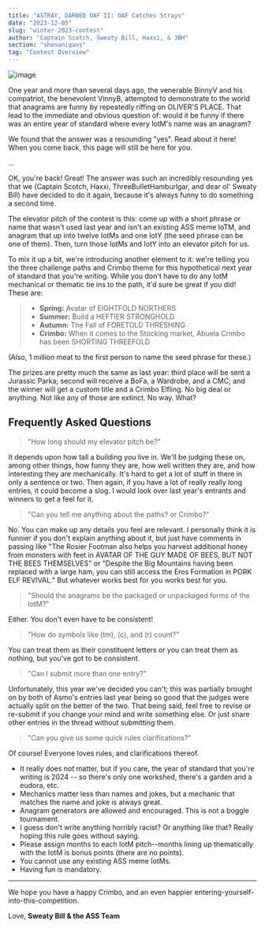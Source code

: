 ```yaml
---
title: "ASTRAY, DARNED OAF II: OAF Catches Strays"
date: "2023-12-05"
slug: "winter-2023-contest"
author: "Captain Scotch, Sweaty Bill, Haxxi, & 3BH"
section: "shenanigans"
tag: "Contest Overview"
---
```


![image](https://github.com/loathers/nsfw-ai/assets/8014761/39b7a146-45ec-4517-b9c8-9ea5fda78f34)

One year and more than several days ago, the venerable BinnyV and his compatriot, the benevolent VinnyB, attempted to demonstrate to the world that anagrams are funny by repeatedly riffing on OLIVER'S PLACE. That lead to the immediate and obvious question of: would it be funny if there was an entire year of standard where every IotM's name was an anagram?

We found that the answer was a resounding "yes". <Link to="/shenanigans/winter-2022-contest/">Read about it here!</Link> When you come back, this page will still be here for you.

...

OK, you're back! Great! The answer was such an incredibly resounding yes that we (Captain Scotch, Haxxi, ThreeBulletHamburlgar, and dear ol' Sweaty Bill) have decided to do it again, because it's always funny to do something a second time.

The elevator pitch of the contest is this: come up with a short phrase or name that wasn't used last year and isn't an existing ASS meme IoTM, and anagram that up into twelve IotMs and one IotY (the seed phrase can be one of them). Then, turn those IotMs and IotY into an elevator pitch for us.

To mix it up a bit, we're introducing another element to it: we're telling you the three challenge paths and Crimbo theme for this hypothetical next year of standard that you're writing. While you don't have to do any IotM mechanical or thematic tie ins to the path, it'd sure be great if you did! These are:

> - **Spring:** Avatar of EIGHTFOLD NORTHERS
> - **Summer:** Build a HEFTIER STRONGHOLD
> - **Autumn:** The Fall of FORETOLD THRESHING
> - **Crimbo:** When it comes to the Stocking market, Abuela Crimbo has been SHORTING THREEFOLD

(Also, 1 million meat to the first person to name the seed phrase for these.)

The prizes are pretty much the same as last year: third place will be sent a Jurassic Parka; second will receive a BoFa, a Wardrobe, and a CMC; and the winner will get a custom title and a Crimbo Elfling. No big deal or anything. Not like any of those are extinct. No way. What?

## Frequently Asked Questions

> "How long should my elevator pitch be?"

It depends upon how tall a building you live in. We'll be judging these on, among other things, how funny they are, how well written they are, and how interesting they are mechanically. It's hard to get a lot of stuff in there in only a sentence or two. Then again, if you have a lot of really really long entries, it could become a slog. I would look over last year's entrants and winners to get a feel for it.

> "Can you tell me anything about the paths? or Crimbo?"

No. You can make up any details you feel are relevant. I personally think it is funnier if you don't explain anything about it, but just have comments in passing like "The Rosier Footman also helps you harvest additional honey from monsters with feet in AVATAR OF THE GUY MADE OF BEES, BUT NOT THE BEES THEMSELVES" or "Despite the Big Mountains having been replaced with a large ham, you can still access the Eros Formation in PORK ELF REVIVAL." But whatever works best for you works best for you.

> "Should the anagrams be the packaged or unpackaged forms of the IotM?"

Either. You don't even have to be consistent!

> "How do symbols like (tm), (c), and (r) count?"

You can treat them as their constituent letters or you can treat them as nothing, but you've got to be consistent.

> "Can I submit more than one entry?"

Unfortunately, this year we've decided you can't; this was partially brought on by both of Asmo's entries last year being so good that the judges were actually split on the better of the two. That being said, feel free to revise or re-submit if you change your mind and write something else. Or just share other entries in the thread without submitting them.

> "Can you give us some quick rules clarifications?"

Of course! Everyone loves rules, and clarifications thereof.

- It really does not matter, but if you care, the year of standard that you're writing is 2024 -- so there's only one workshed, there's a garden and a eudora, etc.
- Mechanics matter less than names and jokes, but a mechanic that matches the name and joke is always great.
- Anagram generators are allowed and encouraged. This is not a boggle tournament.
- I guess don't write anything horribly racist? Or anything like that? Really hoping this rule goes without saying.
- Please assign months to each IotM pitch--months lining up thematically with the IotM is bonus points (there are no points).
- You cannot use any existing ASS meme IotMs.
- Having fun is mandatory.

---

We hope you have a happy Crimbo, and an even happier entering-yourself-into-this-competition.

Love,
**Sweaty Bill & the ASS Team**
